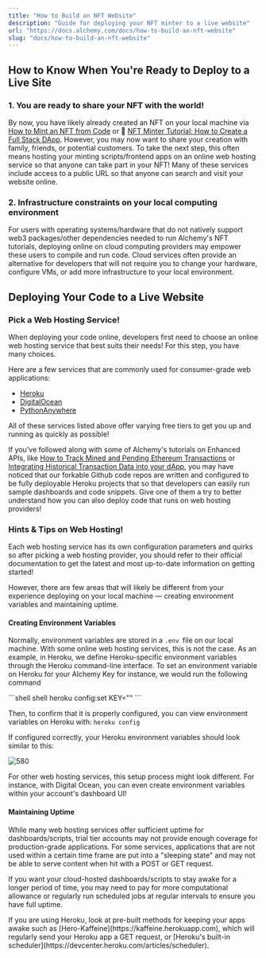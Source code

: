 ```yaml
---
title: "How to Build an NFT Website"
description: "Guide for deploying your NFT minter to a live website"
url: "https://docs.alchemy.com/docs/how-to-build-an-nft-website"
slug: "docs/how-to-build-an-nft-website"
---
```


## How to Know When You're Ready to Deploy to a Live Site

### 1. You are ready to share your NFT with the world!

By now, you have likely already created an NFT on your local machine via [How to Mint an NFT from Code](/docs/how-to-mint-an-nft-from-code) or 📝 [NFT Minter Tutorial: How to Create a Full Stack DApp](/docs/nft-minter). However, you may now want to share your creation with family, friends, or potential customers. To take the next step, this often means hosting your minting scripts/frontend apps on an online web hosting service so that anyone can take part in your NFT! Many of these services include access to a public URL so that anyone can search and visit your website online.

### 2. Infrastructure constraints on your local computing environment

For users with operating systems/hardware that do not natively support web3 packages/other dependencies needed to run Alchemy's NFT tutorials, deploying online on cloud computing providers may empower these users to compile and run code. Cloud services often provide an alternative for developers that will not require you to change your hardware, configure VMs, or add more infrastructure to your local environment.

## Deploying Your Code to a Live Website

### Pick a Web Hosting Service!

When deploying your code online, developers first need to choose an online web hosting service that best suits their needs! For this step, you have many choices.

Here are a few services that are commonly used for consumer-grade web applications:

* [Heroku](https://www.heroku.com)
* [DigitalOcean](https://www.digitalocean.com)
* [PythonAnywhere](https://www.pythonanywhere.com)

<Info>
  All of these services listed above offer varying free tiers to get you up and running as quickly as possible!
</Info>

If you've followed along with some of Alchemy's tutorials on Enhanced APIs, like [How to Track Mined and Pending Ethereum Transactions](/docs/how-to-track-mined-and-pending-ethereum-transactions) or [Integrating Historical Transaction Data into your dApp](/docs/integrating-historical-transaction-data-into-your-dapp), you may have noticed that our forkable Github code repos are written and configured to be fully deployable Heroku projects that so that developers can easily run sample dashboards and code snippets. Give one of them a try to better understand how you can also deploy code that runs on web hosting providers!

### Hints & Tips on Web Hosting!

Each web hosting service has its own configuration parameters and quirks so after picking a web hosting provider, you should refer to their official documentation to get the latest and most up-to-date information on getting started!

However, there are few areas that will likely be different from your experience deploying on your local machine — creating environment variables and maintaining uptime.

#### Creating Environment Variables

Normally, environment variables are stored in a `.env `file on our local machine. With some online web hosting services, this is not the case. As an example, in Heroku, we define Heroku-specific environment variables through the Heroku command-line interface. To set an environment variable on Heroku for your Alchemy Key for instance, we would run the following command

<CodeGroup>
  ```shell shell
  heroku config:set KEY="<YOUR ALCHEMY KEY>"
  ```
</CodeGroup>

Then, to confirm that it is properly configured, you can view environment variables on Heroku with: `heroku config`

If configured correctly, your Heroku environment variables should look similar to this:

![580](4d38505-img.PNG "img.PNG")

For other web hosting services, this setup process might look different. For instance, with Digital Ocean, you can even create environment variables within your account's dashboard UI!

#### Maintaining Uptime

While many web hosting services offer sufficient uptime for dashboards/scripts, trial tier accounts may not provide enough coverage for production-grade applications. For some services, applications that are not used within a certain time frame are put into a "sleeping state" and may not be able to serve content when hit with a POST or GET request.

If you want your cloud-hosted dashboards/scripts to stay awake for a longer period of time, you may need to pay for more computational allowance or regularly run scheduled jobs at regular intervals to ensure you have full uptime.

<Info>
  If you are using Heroku, look at pre-built methods for keeping your apps awake such as [Hero-Kaffeine](https://kaffeine.herokuapp.com), which will regularly send your Heroku app a GET request, or [Heroku's built-in scheduler](https://devcenter.heroku.com/articles/scheduler).
</Info>
